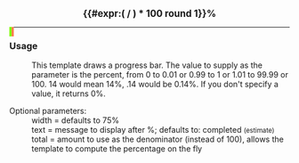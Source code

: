 <div style="width:{{{width|75%}}}; margin:auto; text-align:center;">
<p><big>'''{{#expr:( {{{1|<noinclude>2</noinclude>0}}} / {{{total|100}}} ) * 100 round 1}}%'''</big> {{{text|completed <small>(estimate)</small>}}}</p>
<p style="border:1px solid black; padding:1px; overflow:hidden;"><span style="width:{{#expr: ({{{1|<noinclude>2</noinclude>0}}}/{{{total|100}}}) * 100}}%; height:{{{height|2}}}px; background:#7fff00; float:left;">&nbsp;</span><span style="width:{{#expr: 100 - ({{{1|<noinclude>2</noinclude>0}}}/{{{total|100}}}) * 100}}%; height:{{{height|2}}}px; background:#ff7f50; float:left;">&nbsp;</span></p>
</div><noinclude>


----

=== Usage ===

:This template draws a progress bar. The value to supply as the parameter is the percent, from 0 to 0.01 or 0.99 to 1 or 1.01 to 99.99 or 100.  14 would mean 14%, .14 would be 0.14%.  If you don't specify a value, it returns 0%.

;Optional parameters:
:width = defaults to 75%
:text  = message to display after %; defaults to: completed <small>(estimate)</small>
:total = amount to use as the denominator (instead of 100), allows the template to compute the percentage on the fly

[[Category:en/Templates|{{PAGENAME}}]]</noinclude>